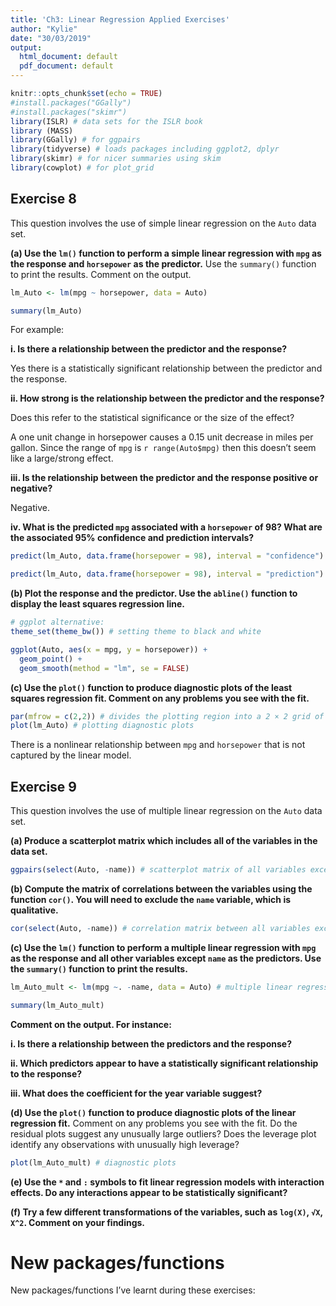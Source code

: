 ```yaml
---
title: 'Ch3: Linear Regression Applied Exercises'
author: "Kylie"
date: "30/03/2019"
output:
  html_document: default
  pdf_document: default
---
```


```r
knitr::opts_chunk$set(echo = TRUE)
#install.packages("GGally")
#install.packages("skimr")
library(ISLR) # data sets for the ISLR book
library (MASS)
library(GGally) # for ggpairs
library(tidyverse) # loads packages including ggplot2, dplyr
library(skimr) # for nicer summaries using skim
library(cowplot) # for plot_grid
```

## Exercise 8

This question involves the use of simple linear regression on the `Auto`
data set.

**(a) Use the `lm()` function to perform a simple linear regression with `mpg` as the response and `horsepower` as the predictor.** Use the `summary()` function to print the results. Comment on the output.

```r

lm_Auto <- lm(mpg ~ horsepower, data = Auto)

summary(lm_Auto)
```

For example:

**i. Is there a relationship between the predictor and the response?**

Yes there is a statistically significant relationship between the predictor and the response.

**ii. How strong is the relationship between the predictor and the response?**

Does this refer to the statistical significance or the size of the effect?

A one unit change in horsepower causes a 0.15 unit decrease in miles per gallon. Since the range of `mpg` is `r range(Auto$mpg)` then this doesn't seem like a large/strong effect.

**iii. Is the relationship between the predictor and the response positive or negative?**

Negative.

**iv. What is the predicted `mpg` associated with a `horsepower` of 98? What are the associated 95% confidence and prediction intervals?**

```r

predict(lm_Auto, data.frame(horsepower = 98), interval = "confidence") # produces confidence intervals for the prediction of medv for a given value of horsepower

predict(lm_Auto, data.frame(horsepower = 98), interval = "prediction") # produces prediction intervals for the prediction of medv for a given value of horsepower

```

**(b) Plot the response and the predictor. Use the `abline()` function to display the least squares regression line.**

```r
# ggplot alternative:
theme_set(theme_bw()) # setting theme to black and white

ggplot(Auto, aes(x = mpg, y = horsepower)) +
  geom_point() +
  geom_smooth(method = "lm", se = FALSE)
```

**(c) Use the `plot()` function to produce diagnostic plots of the least squares regression fit. Comment on any problems you see with the fit.**

```r

par(mfrow = c(2,2)) # divides the plotting region into a 2 × 2 grid of panels
plot(lm_Auto) # plotting diagnostic plots

```

There is a nonlinear relationship between `mpg` and `horsepower` that is not captured by the linear model.

## Exercise 9

This question involves the use of multiple linear regression on the `Auto` data set.

**(a) Produce a scatterplot matrix which includes all of the variables in the data set.**

```r

ggpairs(select(Auto, -name)) # scatterplot matrix of all variables except 'name'

```

**(b) Compute the matrix of correlations between the variables using the function `cor()`. You will need to exclude the `name` variable, which is qualitative.**

```r

cor(select(Auto, -name)) # correlation matrix between all variables except 'name'

```


**(c) Use the `lm()` function to perform a multiple linear regression with `mpg` as the response and all other variables except `name` as the predictors. Use the `summary()` function to print the results. **

```r

lm_Auto_mult <- lm(mpg ~. -name, data = Auto) # multiple linear regression with mpg as response and all other variables except 'name' as predictors

summary(lm_Auto_mult)

```

**Comment on the output. For instance:**

**i. Is there a relationship between the predictors and the response?**

**ii. Which predictors appear to have a statistically significant relationship to the response?**

**iii. What does the coefficient for the year variable suggest?**

**(d) Use the `plot()` function to produce diagnostic plots of the linear regression fit.** Comment on any problems you see with the fit. Do the residual plots suggest any unusually large outliers? Does the leverage plot identify any observations with unusually high leverage?

```r
plot(lm_Auto_mult) # diagnostic plots
```

**(e) Use the `*` and `:` symbols to fit linear regression models with interaction effects. Do any interactions appear to be statistically significant?**

**(f) Try a few different transformations of the variables, such as `log(X)`, `√X`, `X^2`. Comment on your findings.**

# New packages/functions 

New packages/functions I've learnt during these exercises:

